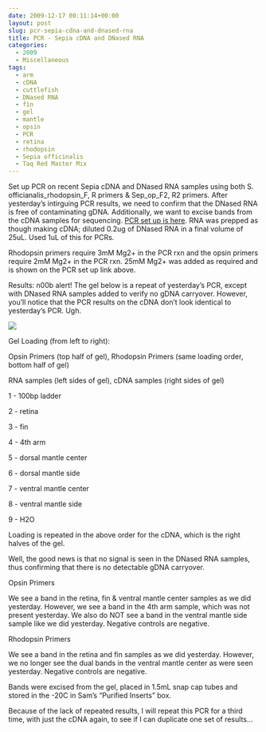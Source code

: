 ```yaml
---
date: 2009-12-17 00:11:14+00:00
layout: post
slug: pcr-sepia-cdna-and-dnased-rna
title: PCR - Sepia cDNA and DNased RNA
categories:
  - 2009
  - Miscellaneous
tags:
  - arm
  - cDNA
  - cuttlefish
  - DNased RNA
  - fin
  - gel
  - mantle
  - opsin
  - PCR
  - retina
  - rhodopsin
  - Sepia officinalis
  - Taq Red Master Mix
---
```


Set up PCR on recent Sepia cDNA and DNased RNA samples using both S. officianalis_rhodopsin_F, R primers & Sep_op_F2, R2 primers. After yesterday's intirguing PCR results, we need to confirm that the DNased RNA is free of contaminating gDNA. Additionally, we want to excise bands from the cDNA samples for sequencing. [PCR set up is here](https://eagle.fish.washington.edu/Arabidopsis/Notebook%20Workup%20Files/20091216-01.jpg). RNA was prepped as though making cDNA; diluted 0.2ug of DNased RNA in a final volume of 25uL. Used 1uL of this for PCRs.

Rhodopsin primers require 3mM Mg2+ in the PCR rxn and the opsin primers require 2mM Mg2+ in the PCR rxn. 25mM Mg2+ was added as required and is shown on the PCR set up link above.

Results: n00b alert! The gel below is a repeat of yesterday's PCR, except with DNased RNA samples added to verify no gDNA carryover. However, you'll notice that the PCR results on the cDNA don't look identical to yesterday's PCR. Ugh.

![](https://eagle.fish.washington.edu/Arabidopsis/20091216-01.jpg)

Gel Loading (from left to right):

Opsin Primers (top half of gel), Rhodopsin Primers (same loading order, bottom half of gel)

RNA samples (left sides of gel), cDNA samples (right sides of gel)

1 - 100bp ladder

2 - retina

3 - fin

4 - 4th arm

5 - dorsal mantle center

6 - dorsal mantle side

7 - ventral mantle center

8 - ventral mantle side

9 - H2O

Loading is repeated in the above order for the cDNA, which is the right halves of the gel.

Well, the good news is that no signal is seen in the DNased RNA samples, thus confirming that there is no detectable gDNA carryover.

Opsin Primers

We see a band in the retina, fin & ventral mantle center samples as we did yesterday. However, we see a band in the 4th arm sample, which was not present yesterday. We also do NOT see a band in the ventral mantle side sample like we did yesterday. Negative controls are negative.

Rhodopsin Primers

We see a band in the retina and fin samples as we did yesterday. However, we no longer see the dual bands in the ventral mantle center as were seen yesterday. Negative controls are negative.

Bands were excised from the gel, placed in 1.5mL snap cap tubes and stored in the -20C in Sam's "Purified Inserts" box.

Because of the lack of repeated results, I will repeat this PCR for a third time, with just the cDNA again, to see if I can duplicate one set of results...
